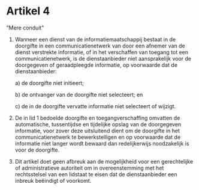 # **Artikel 4**

"Mere conduit"

1. Wanneer een dienst van de informatiemaatschappij bestaat in de doorgifte in een communicatienetwerk van door een afnemer van de dienst verstrekte informatie, of in het verschaffen van toegang tot een communicatienetwerk, is de dienstaanbieder niet aansprakelijk voor de doorgegeven of geraadpleegde informatie, op voorwaarde dat de dienstaanbieder:

   a) de doorgifte niet initieert;

   b) de ontvanger van de doorgifte niet selecteert; en

   c) de in de doorgifte vervatte informatie niet selecteert of wijzigt.

2. De in lid 1 bedoelde doorgifte en toegangverschaffing omvatten de automatische, tussentijdse en tijdelijke opslag van de doorgegeven informatie, voor zover deze uitsluitend dient om de doorgifte in het communicatienetwerk te bewerkstelligen en op voorwaarde dat de informatie niet langer wordt bewaard dan redelijkerwijs noodzakelijk is voor de doorgifte.

3. Dit artikel doet geen afbreuk aan de mogelijkheid voor een gerechtelijke of administratieve autoriteit om in overeenstemming met het rechtsstelsel van een lidstaat te eisen dat de dienstaanbieder een inbreuk beëindigt of voorkomt.
